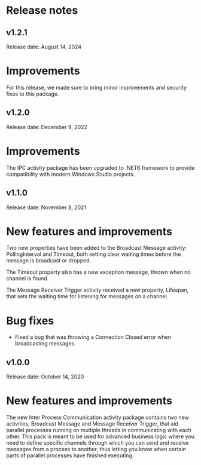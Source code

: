 ﻿# Release notes


## v1.2.1

Release date: August 14, 2024

# Improvements

For this release, we made sure to bring minor improvements and security fixes to this
                package.


## v1.2.0

Release date: December 9, 2022

# Improvements

The IPC activity package has been upgraded to .NET6 framework to provide compatibility with modern Windows Studio projects.


## v1.1.0

Release date: November 8, 2021

# New features and improvements

Two new properties have been added to the Broadcast Message activity: PollingInterval and Timeout, both setting clear waiting times before the message is broadcast or dropped.

The Timeout property also has a new exception message, thrown when no channel is found.

The Message Receiver Trigger activity received a new property, Lifespan, that sets the waiting time for listening for messages on a channel.

# Bug fixes

* Fixed a bug that was throwing a Connection Closed error when broadcasting messages.


## v1.0.0

Release date: October 14, 2020

# New features and improvements

The new Inter Process Communication activity package contains two new activities, Broadcast Message and Message Receiver Trigger, that aid parallel processes running on multiple threads in communicating with each other. This pack is meant to be used for advanced business logic where you need to define specific channels through which you can send and receive messages from a process to another, thus letting you know when certain parts of parallel processes have finished executing.

